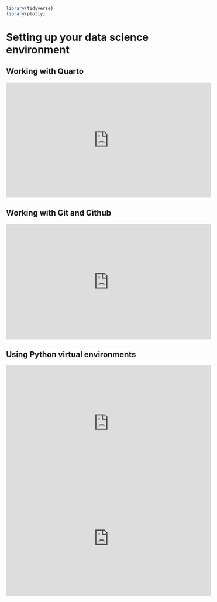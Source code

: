 ```r
library(tidyverse)
library(plotly)
```


# Setting up your data science environment {#setup}

## Working with Quarto

<iframe width="560" height="315" src="https://www.youtube.com/embed/shVSmYna3GM" title="YouTube video player" frameborder="0" allow="accelerometer; autoplay; clipboard-write; encrypted-media; gyroscope; picture-in-picture" allowfullscreen></iframe>

## Working with Git and Github

<iframe width="560" height="315" src="https://www.youtube.com/embed/TQN2ZFoGYmI" title="YouTube video player" frameborder="0" allow="accelerometer; autoplay; clipboard-write; encrypted-media; gyroscope; picture-in-picture" allowfullscreen></iframe>

## Using Python virtual environments
<iframe width="560" height="315" src="https://www.youtube.com/embed/K7rm_Q5XD8o" title="YouTube video player" frameborder="0" allow="accelerometer; autoplay; clipboard-write; encrypted-media; gyroscope; picture-in-picture" allowfullscreen></iframe>

<iframe width="560" height="315" src="https://www.youtube.com/embed/MUZtVEDKXsk" title="YouTube video player" frameborder="0" allow="accelerometer; autoplay; clipboard-write; encrypted-media; gyroscope; picture-in-picture" allowfullscreen></iframe>

